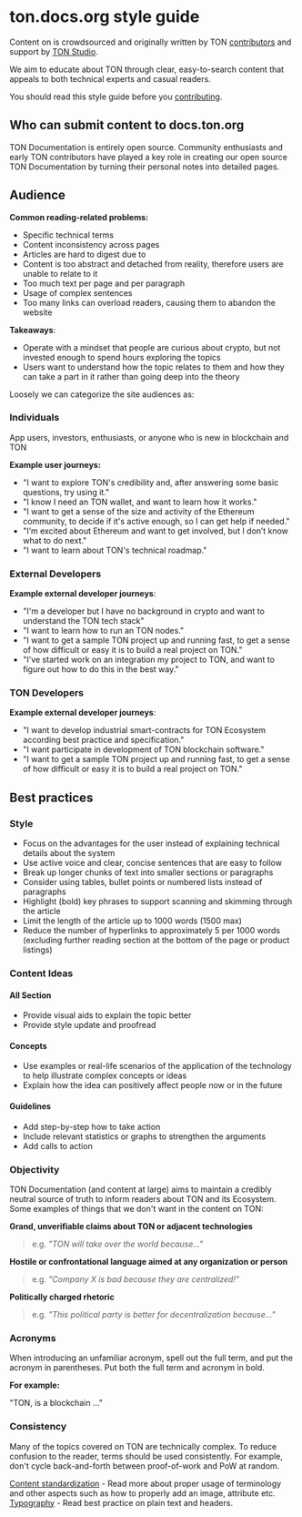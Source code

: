 # ton.docs.org style guide

Content on is crowdsourced and originally written by TON [contributors](docs/v3/contribute/maintainers) and support by [TON Studio](https://tonstudio.io/).

We aim to educate about TON through clear, easy-to-search content that appeals to both technical experts and casual readers.

You should read this style guide before you [contributing](docs/v3/contribute).

## Who can submit content to docs.ton.org

TON Documentation is entirely open source. Community enthusiasts and early TON contributors have played a key role in creating our open source TON Documentation by turning their personal notes into detailed pages.

## Audience

**Common reading-related problems:**

- Specific technical terms
- Content inconsistency across pages
- Articles are hard to digest due to
- Content is too abstract and detached from reality, therefore users are unable to relate to it
- Too much text per page and per paragraph
- Usage of complex sentences
- Too many links can overload readers, causing them to abandon the website

**Takeaways**:

- Operate with a mindset that people are curious about crypto, but not invested enough to spend hours exploring the topics
- Users want to understand how the topic relates to them and how they can take a part in it rather than going deep into the theory

Loosely we can categorize the site audiences as:

### Individuals
  App users, investors, enthusiasts, or anyone who is new in blockchain and TON

  **Example user journeys:**

  - "I want to explore TON's credibility and, after answering some basic questions, try using it."
  - "I know I need an TON wallet, and want to learn how it works."
  - "I want to get a sense of the size and activity of the Ethereum community, to decide if it's active enough, so I can get help if needed."
  - "I’m excited about Ethereum and want to get involved, but I don’t know what to do next."
  - "I want to learn about TON's technical roadmap."


### External Developers

  **Example external developer journeys**:

  - "I'm a developer but I have no background in crypto and want to understand the TON tech stack"
  - "I want to learn how to run an TON nodes."
  - "I want to get a sample TON project up and running fast, to get a sense of how difficult or easy it is to build a real project on TON."
  - "I’ve started work on an integration my project to TON, and want to figure out how to do this in the best way."


### TON Developers

  **Example external developer journeys**:

  - "I want to develop industrial smart-contracts for TON Ecosystem according best practice and specification."
  - "I want participate in development of TON blockchain software."
  - "I want to get a sample TON project up and running fast, to get a sense of how difficult or easy it is to build a real project on TON."

## Best practices

### Style

- Focus on the advantages for the user instead of explaining technical details about the system
- Use active voice and clear, concise sentences that are easy to follow
- Break up longer chunks of text into smaller sections or paragraphs
- Consider using tables, bullet points or numbered lists instead of paragraphs
- Highlight (bold) key phrases to support scanning and skimming through the article
- Limit the length of the article up to 1000 words (1500 max)
- Reduce the number of hyperlinks to approximately 5 per 1000 words (excluding further reading section at the bottom of the page or product listings)

### Content Ideas

#### All Section
- Provide visual aids to explain the topic better
- Provide style update and proofread

#### Concepts
- Use examples or real-life scenarios of the application of the technology to help illustrate complex concepts or ideas
- Explain how the idea can positively affect people now or in the future

#### Guidelines
- Add step-by-step how to take action
- Include relevant statistics or graphs to strengthen the arguments
- Add calls to action


### Objectivity

TON Documentation (and content at large) aims to maintain a credibly neutral source of truth to inform readers about TON and its Ecosystem. Some examples of things that we don't want in the content on TON:

**Grand, unverifiable claims about TON or adjacent technologies**

> e.g. _"TON will take over the world because..."_

**Hostile or confrontational language aimed at any organization or person**

> e.g. _"Company X is bad because they are centralized!"_

**Politically charged rhetoric**

> e.g. _"This political party is better for decentralization because..."_

### Acronyms

When introducing an unfamiliar acronym, spell out the full term, and put the acronym in parentheses. Put both the full term and acronym in bold.

**For example:**

"TON, is a blockchain ..."

### Consistency

Many of the topics covered on TON are technically complex. To reduce confusion to the reader, terms should be used consistently. For example, don't cycle back-and-forth between proof-of-work and PoW at random.

[Content standardization](docs/v3/contribute/content-standardization/) - Read more about proper usage of terminology and other aspects such as how to properly add an image, attribute etc.
[Typography](docs/v3/contribute/content-standardization/) - Read best practice on plain text and headers.

